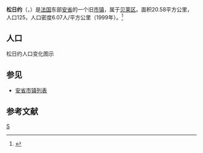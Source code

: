 {{地图误译/法语2|issue=松日厄}}
{{noteTA|G1=法国地名}}
{{Infobox French former commune
|name                    = 松日约
|native name             = Songieu
|arrondissement          = [[贝莱区|贝莱区]]
}}
'''松日约'''（{{lang-fr|Songieu}}，{{IPA-fr|sɔ̃ʒjø}}）是[[法国|法国]]东部[[安省_(法國)|安省]]的一个旧[[市镇_(法国)|市镇]]，属于[[贝莱区|贝莱区]]。面积20.58平方公里，人口125，人口密度6.07人/平方公里（1999年）。<ref name="Statmallen Areal i Frankrikes kommuner">{{cite web|url=http://www.insee.fr/fr/ppp/bases-de-donnees/recensement/populations-legales/france-departements.asp?annee=2009#departements|title=Insee, Populations légales 2009 pour les départements et les collectivités d'outre-mer France métropolitaine et DOM|accessdate=2012-01-30|archive-date=2012-01-08|archive-url=https://web.archive.org/web/20120108000120/http://www.insee.fr/fr/ppp/bases-de-donnees/recensement/populations-legales/france-departements.asp?annee=2009#departements|dead-url=no}}</ref>

== 人口 ==
松日约人口变化图示
{{French Commune Population|01409}}

==参见==
*[[安省市镇列表|安省市镇列表]]

== 参考文献 ==
{{reflist}}

[[Category:安省旧市镇|S]]
